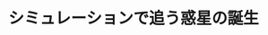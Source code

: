 ﻿---
title: "シミュレーションで追う惑星の誕生"
category: "理学"
vol: "90"
interviewee: "奥住 聡"
url: "http://www.geo.titech.ac.jp/lab/okuzumi/"
tags: []
pdf: "90-2-okusumi.pdf"
facephoto: ""
career: ""
preface: "奥住研究室では、惑星がどのように形成されるのかについての研究を行なっている。先生は、実際には 観測することが難しい惑星の形成を、理論物理学に基づくシミュレーションによって解き明かそうとして いる。本稿では、惑星の形成を説明するうえでどのような問題が存在し、それらをどのようなアプローチ で解決しようとしているかを紹介する。"
---
